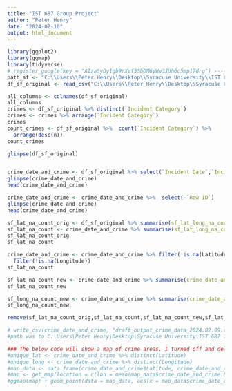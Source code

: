---
title: "IST 687 Group Project"
author: "Peter Henry"
date: "2024-02-10"
output: html_document
---




```{r}
library(ggplot2)
library(ggmap)
library(tidyverse)
# register_google(key = "AIzaSyDy1gb9rXvf3SbOM6yWw3JUh6c5mp17drg") ---- I turned off and deleted API key due to potentially having to pay. Since there are a potential of 
path_sf <- "C:\\Users\\Peter Henry\\Desktop\\Syracuse University\\IST 687 Intro to Data Science\\Group Project - IST 687 Intro to Data Science\\SF Crime Dataset\\Police_Department_Incident_Reports__2018_to_Present_20240208.csv"
df_sf_original <- read_csv("C:\\Users\\Peter Henry\\Desktop\\Syracuse University\\IST 687 Intro to Data Science\\Group Project - IST 687 Intro to Data Science\\SF Crime Dataset\\Police_Department_Incident_Reports__2018_to_Present_20240208.csv")


```
```{r}
all_columns <- colnames(df_sf_original)
all_columns
crimes <- df_sf_original %>% distinct(`Incident Category`)
crimes <- crimes %>% arrange(`Incident Category`)
crimes
count_crimes <- df_sf_original %>%  count(`Incident Category`) %>% 
  arrange(desc(n))
count_crimes 

```
```{r}
glimpse(df_sf_original)


crime_date_and_crime <- df_sf_original %>% select(`Incident Date`,`Incident Time`, `Incident Year`, `Incident Day of Week`, `Incident Category`, `Incident Subcategory`, `Report Datetime`,`Row ID`,`Incident ID`, Resolution, Latitude, Longitude, Intersection, `Police District`)
glimpse(crime_date_and_crime)
head(crime_date_and_crime)
```
```{r}
crime_date_and_crime <- crime_date_and_crime %>%  select(-`Row ID`)
glimpse(crime_date_and_crime)
head(crime_date_and_crime)
```
```{r}
sf_lat_na_count_orig <- df_sf_original %>% summarise(sf_lat_long_na_count = sum(is.na(Latitude)))
sf_lat_na_count <- crime_date_and_crime %>% summarise(sf_lat_long_na_count = sum(is.na(Latitude)))
sf_lat_na_count_orig
sf_lat_na_count  

crime_date_and_crime <- crime_date_and_crime %>% filter(!is.na(Latitude)) %>% 
  filter(!is.na(Longitude))
sf_lat_na_count 

sf_lat_na_count_new <- crime_date_and_crime %>% summarise(crime_date_and_crime = sum(is.na(Latitude)))
sf_lat_na_count_new

sf_long_na_count_new <- crime_date_and_crime %>% summarise(crime_date_and_crime = sum(is.na(Longitude)))
sf_long_na_count_new

remove(sf_lat_na_count_orig,sf_lat_na_count,sf_lat_na_count_new,sf_lat_long_na_count,sf_lat_long_na_count_orig,sf_long_na_count_new)

# write_csv(crime_date_and_crime, "draft_output_crime_data_2024.02.09.csv") 
#path was to C:\Users\Peter Henry\Desktop\Syracuse University\IST 687 Intro to Data Science\Group Project - IST 687 Intro to Data Science

```

```{r}
### The below code will show a map of crime areas. I turned off and delted my google api key that is needed to fulfill the request as I do not want to pay for anyting and with the potential of ~800,000 points of data, that might be quite a bit of money.
#unique_lat <- crime_date_and_crime %>% distinct(Latitude)
#unique_long <- crime_date_and_crime %>% distinct(Longitude)
#map_data <- data.frame(crime_date_and_crime$Latitude, crime_date_and_crime$Longitude)
#map <- get_map(location = c(lon = mean(map_data$crime_date_and_crime.Longitude), lat = mean(map_data$crime_date_and_crime.Latitude)), zoom = 4, maptype = "terrain")
#ggmap(map) + geom_point(data = map_data, aes(x = map_data$crime_date_and_crime.Longitude, y = map_data$crime_date_and_crime.Latitude),color = "red", size = 3)
```


























